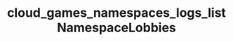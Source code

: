 ---
title: "cloud_games_namespaces_logs_listNamespaceLobbies"
openapi: "GET /games/{game_id}/namespaces/{namespace_id}/logs/lobbies"
---